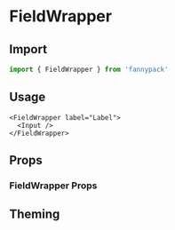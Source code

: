 
# FieldWrapper

## Import

```jsx
import { FieldWrapper } from 'fannypack'
```

## Usage

```jsx-live
<FieldWrapper label="Label">
  <Input />
</FieldWrapper>
```

## Props

### FieldWrapper Props

## Theming

